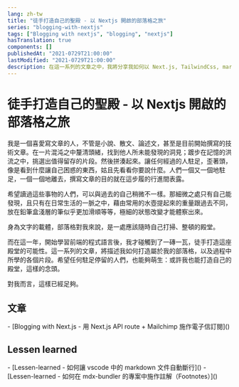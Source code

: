 ```yaml
---
lang: zh-tw
title: "徒手打造自己的聖殿 - 以 Nextjs 開啟的部落格之旅"
series: "blogging-with-nextjs"
tags: ["Blogging with nextjs", "blogging", "nextjs"]
hasTranslation: true
components: []
publishedAt: "2021-0729T21:00:00"
lastModified: "2021-0729T21:00:00"
description: 在這一系列的文章之中，我將分享我如何以 Next.js, TailwindCss, markdown 建構出屬於我自己的部落格，希望任何駐足停留的人們能夠萌生：或許我也能打造自己的殿堂，這樣的念頭。
---
```


# 徒手打造自己的聖殿 - 以 Nextjs 開啟的部落格之旅

我是一個喜愛寫文章的人，不管是小說、散文、論述文，甚至是目前開始撰寫的技術文章。在一片混沌之中釐清頭緒，找到他人所未能發現的洞見；踱步在記憶的洪流之中，挑選出值得留存的片段。然後拼湊起來。讓任何經過的人駐足，歪著頭，像是看到什麼讓自己困惑的東西，姑且先看看你要說什麼。人們一個又一個地駐足，一個一個地離去，撰寫文章的目的就在這步履的行進間表露。

希望讀過這些事物的人們，可以與過去的自己稍微不一樣。那細微之處只有自己能發現，且只有在日常生活的一脈之中，藉由常用的水壺提起來的重量跟過去不同，放在鉛筆盒淺層的筆似乎更加滑順等等，極細的狀態改變才能體察出來。

身為文字的載體，部落格對我來說，是一處應該隨時自己打掃、整頓的殿堂。

而在這一年，開始學習前端的程式語言後，我才碰觸到了一磚一瓦，徒手打造這座殿堂的可能性。這一系列的文章，將描述我如何打造屬於我的部落格，以及過程中所學的各個片段。希望任何駐足停留的人們，也能夠萌生：或許我也能打造自己的殿堂，這樣的念頭。

對我而言，這樣已經足夠。

## 文章

<CustomLink href="/posts/blogging-with-nextjs-add-newsletter-subscription">
  - [Blogging with Next.js - 用 Next.js API route + Mailchimp 施作電子信訂閱]()
</CustomLink>

## Lessen learned

<CustomLink href="/posts/how-to-soft-wrap-vscode-mardown-file-only">
  - [Lessen-learned - 如何讓 vscode 中的 markdown 文件自動斷行]()
</CustomLink>

<CustomLink href="/posts/how-to-implement-footnotes-in-mdx-bundler-project">
  - [Lessen-learned - 如何在 mdx-bundler 的專案中施作註解（Footnotes）]()
</CustomLink>